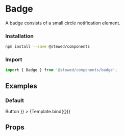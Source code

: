 
<Meta title="Components/Badge" component={Badge} />

# Badge

A badge consists of a small circle notification element.

### Installation

```bash
npm install --save @stewed/components
```

### Import

```js
import { Badge } from '@stewed/components/badge';
```

## Examples


### Default

<Canvas>
    <Story
        name="Base"
        args={{
            skin: 'success',
            count: '99+',
            children: <button>Button</button>
        }}
    >
        {Template.bind({})}
    </Story>
</Canvas>

## Props

<ArgsTable of={Badge} />
